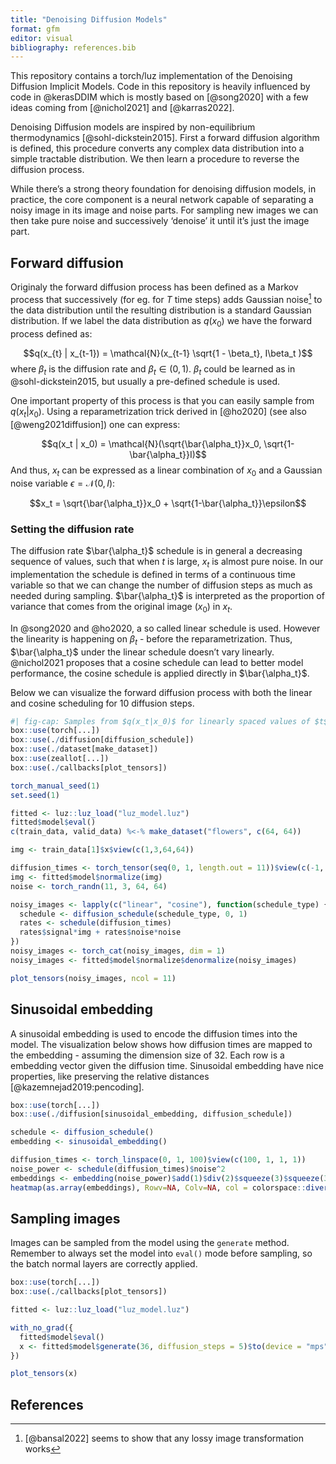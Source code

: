 ```yaml
---
title: "Denoising Diffusion Models"
format: gfm
editor: visual
bibliography: references.bib
---
```


This repository contains a torch/luz implementation of the Denoising Diffusion Implicit Models. Code in this repository is heavily influenced by code in @kerasDDIM which is mostly based on [@song2020] with a few ideas coming from [@nichol2021] and [@karras2022].

Denoising Diffusion models are inspired by non-equilibrium thermodynamics [@sohl-dickstein2015]. First a forward diffusion algorithm is defined, this procedure converts any complex data distribution into a simple tractable distribution. We then learn a procedure to reverse the diffusion process.

While there's a strong theory foundation for denoising diffusion models, in practice, the core component is a neural network capable of separating a noisy image in its image and noise parts. For sampling new images we can then take pure noise and successively 'denoise' it until it's just the image part.

## Forward diffusion

Originaly the forward diffusion process has been defined as a Markov process that successively (for eg. for $T$ time steps) adds Gaussian noise^[[@bansal2022] seems to show that any lossy image transformation works] to the data distribution until the resulting distribution is a standard Gaussian distribution. If we label the data distribution as $q(x_{0})$ we have the forward process defined as:

$$q(x_{t} | x_{t-1}) = \mathcal{N}(x_{t-1} \sqrt{1 - \beta_t}, I\beta_t )$$ where $\beta_t$ is the diffusion rate and $\beta_t \in (0,1)$. $\beta_t$ could be learned as in @sohl-dickstein2015, but usually a pre-defined schedule is used.

One important property of this process is that you can easily sample from $q(x_t | x_0)$. Using a reparametrization trick derived in [@ho2020] (see also [@weng2021diffusion]) one can express:

$$q(x_t | x_0) = \mathcal{N}(\sqrt{\bar{\alpha_t}}x_0, \sqrt{1-\bar{\alpha_t}}I)$$ And thus, $x_t$ can be expressed as a linear combination of $x_0$ and a Gaussian noise variable $\epsilon = \mathcal{N}(0, I)$:

$$x_t = \sqrt{\bar{\alpha_t}}x_0 + \sqrt{1-\bar{\alpha_t}}\epsilon$$

### Setting the diffusion rate

The diffusion rate $\bar{\alpha_t}$ schedule is in general a decreasing sequence of values, such that when $t$ is large, $x_t$ is almost pure noise. In our implementation the schedule is defined in terms of a continuous time variable so that we can change the number of diffusion steps as much as needed during sampling. $\bar{\alpha_t}$ is interpreted as the proportion of variance that comes from the original image ($x_0$) in $x_t$.

In @song2020 and @ho2020, a so called linear schedule is used. However the linearity is happening on $\beta_t$ - before the reparametrization. Thus, $\bar{\alpha_t}$ under the linear schedule doesn't vary linearly. @nichol2021 proposes that a cosine schedule can lead to better model performance, the cosine schedule is applied directly in $\bar{\alpha_t}$.

Below we can visualize the forward diffusion process with both the linear and cosine scheduling for 10 diffusion steps.

```r
#| fig-cap: Samples from $q(x_t|x_0)$ for linearly spaced values of $t$ with linear schedule (top) and the cosine schedule (bottom). We can see that with the linear schedule, images become almost pure noise after the first half - this seems to interfere in model performance according to @nichol2021 .
box::use(torch[...])
box::use(./diffusion[diffusion_schedule])
box::use(./dataset[make_dataset])
box::use(zeallot[...])
box::use(./callbacks[plot_tensors])

torch_manual_seed(1)
set.seed(1)

fitted <- luz::luz_load("luz_model.luz")
fitted$model$eval()
c(train_data, valid_data) %<-% make_dataset("flowers", c(64, 64))

img <- train_data[1]$x$view(c(1,3,64,64))

diffusion_times <- torch_tensor(seq(0, 1, length.out = 11))$view(c(-1, 1, 1, 1))
img <- fitted$model$normalize(img)
noise <- torch_randn(11, 3, 64, 64)

noisy_images <- lapply(c("linear", "cosine"), function(schedule_type) {
  schedule <- diffusion_schedule(schedule_type, 0, 1)
  rates <- schedule(diffusion_times)
  rates$signal*img + rates$noise*noise
})
noisy_images <- torch_cat(noisy_images, dim = 1)
noisy_images <- fitted$model$normalize$denormalize(noisy_images)

plot_tensors(noisy_images, ncol = 11)
```

## Sinusoidal embedding

A sinusoidal embedding is used to encode the diffusion times into the model. The visualization below shows how diffusion times are mapped to the embedding - assuming the dimension size of 32. Each row is a embedding vector given the diffusion time. Sinusoidal embedding have nice properties, like preserving the relative distances [@kazemnejad2019:pencoding].

```r
box::use(torch[...])
box::use(./diffusion[sinusoidal_embedding, diffusion_schedule])

schedule <- diffusion_schedule()
embedding <- sinusoidal_embedding()

diffusion_times <- torch_linspace(0, 1, 100)$view(c(100, 1, 1, 1))
noise_power <- schedule(diffusion_times)$noise^2
embeddings <- embedding(noise_power)$add(1)$div(2)$squeeze(3)$squeeze(3)
heatmap(as.array(embeddings), Rowv=NA, Colv=NA, col = colorspace::diverge_hsv(50), scale = "none", labRow = sprintf("%.2f", seq(0,1,length.out = 100)))
```

## Sampling images

Images can be sampled from the model using the `generate` method. Remember to always set the model into `eval()` mode before sampling, so the batch normal layers are correctly applied.

```r
box::use(torch[...])
box::use(./callbacks[plot_tensors])

fitted <- luz::luz_load("luz_model.luz")

with_no_grad({
  fitted$model$eval()
  x <- fitted$model$generate(36, diffusion_steps = 5)$to(device = "mps")
})

plot_tensors(x)
```

## References

